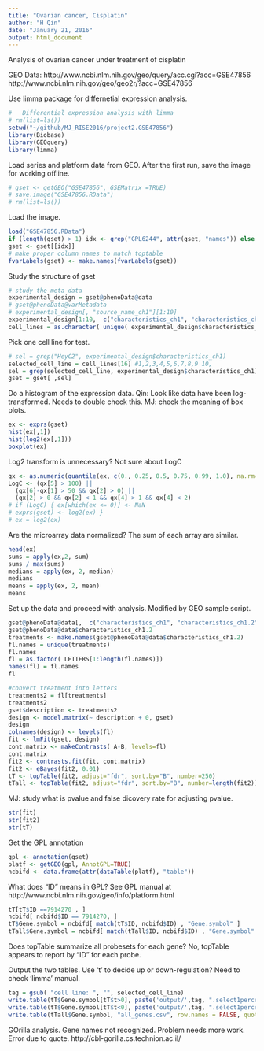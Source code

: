 ```yaml
---
title: "Ovarian cancer, Cisplatin"
author: "H Qin"
date: "January 21, 2016"
output: html_document
---
```


Analysis of ovarian cancer under treatment of cisplatin

GEO Data:
http://www.ncbi.nlm.nih.gov/geo/query/acc.cgi?acc=GSE47856
http://www.ncbi.nlm.nih.gov/geo/geo2r/?acc=GSE47856 

Use limma package for differnetial expression analysis. 
```r
#   Differential expression analysis with limma
# rm(list=ls())
setwd("~/github/MJ_RISE2016/project2.GSE47856")
library(Biobase)
library(GEOquery)
library(limma)
```

Load series and platform data from GEO. After the first run, save the image for working offline. 
```r
# gset <- getGEO("GSE47856", GSEMatrix =TRUE)
# save.image("GSE47856.RData")
# rm(list=ls())
```

Load the image. 
```r
load("GSE47856.RData")
if (length(gset) > 1) idx <- grep("GPL6244", attr(gset, "names")) else idx <- 1
gset <- gset[[idx]]
# make proper column names to match toptable 
fvarLabels(gset) <- make.names(fvarLabels(gset))
```

Study the structure of gset
```r
# study the meta data
experimental_design = gset@phenoData@data
# gset@phenoData@varMetadata
# experimental_design[, "source_name_ch1"][1:10]
experimental_design[1:10,  c("characteristics_ch1", "characteristics_ch1.2")]
cell_lines = as.character( unique( experimental_design$characteristics_ch1 ) )
```

Pick one cell line for test. 
```r
# sel = grep("HeyC2", experimental_design$characteristics_ch1)
selected_cell_line = cell_lines[16] #1,2,3,4,5,6,7,8,9 10,
sel = grep(selected_cell_line, experimental_design$characteristics_ch1)
gset = gset[ ,sel]
```

Do a histogram of the expression data. 
Qin: Look like data have been log-transformed. Needs to double check this. 
MJ: check the meaning of box plots. 
```r
ex <- exprs(gset)
hist(ex[,1])
hist(log2(ex[,1]))
boxplot(ex)
```


Log2 transform is unnecessary?  Not sure about LogC
```r
qx <- as.numeric(quantile(ex, c(0., 0.25, 0.5, 0.75, 0.99, 1.0), na.rm=T))
LogC <- (qx[5] > 100) ||
  (qx[6]-qx[1] > 50 && qx[2] > 0) ||
  (qx[2] > 0 && qx[2] < 1 && qx[4] > 1 && qx[4] < 2)
# if (LogC) { ex[which(ex <= 0)] <- NaN
# exprs(gset) <- log2(ex) }
# ex = log2(ex)
```

Are the microarray data normalized? The sum of each array are similar. 
```r
head(ex)
sums = apply(ex,2, sum)
sums / max(sums)
medians = apply(ex, 2, median)
medians
means = apply(ex, 2, mean)
means
```


Set up the data and proceed with analysis. Modified by GEO sample script. 
```r
gset@phenoData@data[,  c("characteristics_ch1", "characteristics_ch1.2")]
gset@phenoData@data$characteristics_ch1.2
treatments <- make.names(gset@phenoData@data$characteristics_ch1.2)
fl.names = unique(treatments)
fl.names
fl = as.factor( LETTERS[1:length(fl.names)]) 
names(fl) = fl.names
fl

#convert treatment into letters
treatments2 = fl[treatments] 
treatments2
gset$description <- treatments2
design <- model.matrix(~ description + 0, gset)
design
colnames(design) <- levels(fl)
fit <- lmFit(gset, design)
cont.matrix <- makeContrasts( A-B, levels=fl)
cont.matrix
fit2 <- contrasts.fit(fit, cont.matrix)
fit2 <- eBayes(fit2, 0.01)
tT <- topTable(fit2, adjust="fdr", sort.by="B", number=250)
tTall <- topTable(fit2, adjust="fdr", sort.by="B", number=length(fit2))
```
MJ: study what is pvalue and false dicovery rate for adjusting pvalue. 




```r

str(fit)
str(fit2)
str(tT)
```

Get the GPL annotation
```r
gpl <- annotation(gset)
platf <- getGEO(gpl, AnnotGPL=TRUE)
ncbifd <- data.frame(attr(dataTable(platf), "table"))
```

What does "ID" means in GPL? See GPL manual at
http://www.ncbi.nlm.nih.gov/geo/info/platform.html

```r
tT[tT$ID ==7914270 , ]
ncbifd[ ncbifd$ID == 7914270, ]
tT$Gene.symbol = ncbifd[ match(tT$ID, ncbifd$ID) , "Gene.symbol" ]
tTall$Gene.symbol = ncbifd[ match(tTall$ID, ncbifd$ID) , "Gene.symbol" ]
```
Does topTable summarize all probesets for each gene? 
No, topTable appears to report by "ID" for each probe. 


Output the two tables. Use 't' to decide up or down-regulation? Need to check 'limma' manual. 
```r
tag = gsub( "cell line: ", "", selected_cell_line)
write.table(tT$Gene.symbol[tT$t>0], paste('output/',tag, ".select1percentUP.csv", sep=''), row.names = FALSE, quote=F, col.names=F)
write.table(tT$Gene.symbol[tT$t<0], paste('output/',tag, ".select1percentDown.csv", sep=""), row.names = FALSE, quote=F, col.names=F)
write.table(tTall$Gene.symbol, "all_genes.csv", row.names = FALSE, quote=F, col.names = F)
```

GOrilla analysis. Gene names not recognized. Problem needs more work. Error due to quote.
http://cbl-gorilla.cs.technion.ac.il/




